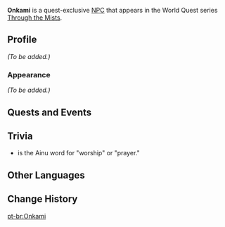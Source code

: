 {{Meta
<!-- REMOVE THIS TEMPLATE AFTER ADDING MISSING INFO -->
|missing_NPC_profile  = yes
}}
{{Character Infobox
|type             = Quest NPC
|image            = NPC Onkami.png
|region           = Inazuma
|location         = Inazuma
|affiliation      = Thunderbird Civilization
}}
'''Onkami''' is a quest-exclusive [[NPC]] that appears in the World Quest series [[Through the Mists]].

==Profile==
<!-- detailed story/lore information goes here -->
''(To be added.)''

===Appearance===
''(To be added.)''

==Quests and Events==
{{Quests and Events}}

==Trivia==
* {{Lang|"Onkami"|ain=オンカミ|ain_rm=onkami}} is the Ainu word for "worship" or "prayer."

==Other Languages==
{{Other Languages
|default_hidden = 1
|en      = Onkami
|zhs     = 音上
|zhs_rm  = Yīnshàng
|zht     = 音上
|zht_rm  = Yīnshàng
|ja      = オンカミ
|ja_rm   = Onkami
|ko      = 온카미
|es      = Onkami
|fr      = Onkami
|ru      = Онками
|th      = Onkami
|vi      = Onkami
|de      = Onkami
|id      = Onkami
|pt      = Onkami
|tr      = Onkami
|it      = Onkami
}}

==Change History==
{{Change History|2.2}}
<!--
==References==
{{Reflist}}-->

[[pt-br:Onkami]]